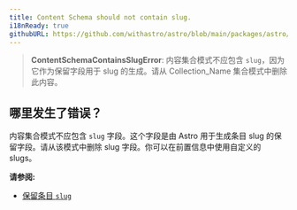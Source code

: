```yaml
---
title: Content Schema should not contain slug.
i18nReady: true
githubURL: https://github.com/withastro/astro/blob/main/packages/astro/src/core/errors/errors-data.ts
---
```


> **ContentSchemaContainsSlugError**: 内容集合模式不应包含 `slug`，因为它作为保留字段用于 slug 的生成。请从 Collection_Name 集合模式中删除此内容。

## 哪里发生了错误？

内容集合模式不应包含 `slug` 字段。这个字段是由 Astro 用于生成条目 slug 的保留字段。请从该模式中删除 slug 字段。你可以在前置信息中使用自定义的 slugs。

**请参阅:**
-  [保留条目 `slug`](/zh-cn/guides/content-collections/#defining-custom-slugs)


